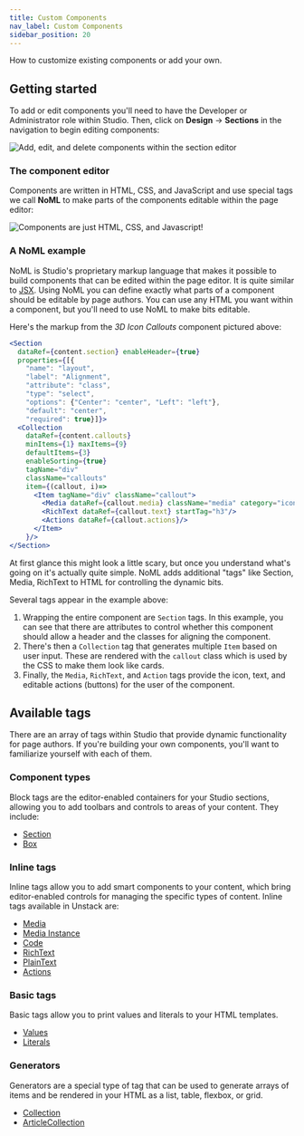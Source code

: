 ```yaml
---
title: Custom Components
nav_label: Custom Components
sidebar_position: 20
---
```

How to customize existing components or add your own.

## Getting started

To add or edit components you'll need to have the Developer or Administrator role within Studio. Then, click on **Design** -> **Sections** in the navigation to begin editing components:

![Add, edit, and delete components within the section editor](/assets/unstack-components.png)

### The component editor

Components are written in HTML, CSS, and JavaScript and use special tags we call **NoML** to make parts of the components editable within the page editor:

![Components are just HTML, CSS, and Javascript!](/assets/BA6C1C46-F1CC-4B60-9509-7F7968553378_1_201_a.jpeg)

### A NoML example

NoML is Studio's proprietary markup language that makes it possible to build components that can be edited within the page editor. It is quite similar to [JSX](https://reactjs.org/docs/introducing-jsx.html). Using NoML you can define exactly what parts of a component should be editable by page authors. You can use any HTML you want within a component, but you'll need to use NoML to make bits editable.

Here's the markup from the _3D Icon Callouts_ component pictured above:

```jsx
<Section  
  dataRef={content.section} enableHeader={true}
  properties={[{
    "name": "layout", 
    "label": "Alignment", 
    "attribute": "class", 
    "type": "select", 
    "options": {"Center": "center", "Left": "left"}, 
    "default": "center", 
    "required": true}]}>
  <Collection
    dataRef={content.callouts}
    minItems={1} maxItems={9}
    defaultItems={3}
    enableSorting={true}
    tagName="div"
    className="callouts"
    item={(callout, i)=>
      <Item tagName="div" className="callout">
        <Media dataRef={callout.media} className="media" category="icon" aspectRatio="1"/>
        <RichText dataRef={callout.text} startTag="h3"/>
        <Actions dataRef={callout.actions}/>
      </Item>
    }/>
</Section>
```

At first glance this might look a little scary, but once you understand what's going on it's actually quite simple. NoML adds additional "tags" like Section, Media, RichText to HTML for controlling the dynamic bits.

Several tags appear in the example above:

1. Wrapping the entire component are `Section` tags. In this example, you can see that there are attributes to control whether this component should allow a header and the classes for aligning the component.
2. There's then a `Collection` tag that generates multiple `Item` based on user input. These are rendered with the `callout` class which is used by the CSS to make them look like cards.
3. Finally, the `Media`, `RichText`, and `Action` tags provide the icon, text, and editable actions (buttons) for the user of the component.

## Available tags

There are an array of tags within Studio that provide dynamic functionality for page authors. If you're building your own components, you'll want to familiarize yourself with each of them.

### Component types

Block tags are the editor-enabled containers for your Studio sections, allowing you to add toolbars and controls to areas of your content. They include:

* [Section](/docs/studio/developers/components/section)
* [Box](/docs/studio/developers/tags/box)

### Inline tags

Inline tags allow you to add smart components to your content, which bring editor-enabled controls for managing the specific types of content. Inline tags available in Unstack are:

* [Media](/docs/studio/developers/tags/media)
* [Media Instance](/docs/studio/content/Media-Management/Media-Overview)
* [Code](/docs/studio/developers/tags/code)
* [RichText](/docs/studio/developers/tags/richtext)
* [PlainText](/docs/studio/developers/tags/plaintext)
* [Actions](/docs/studio/developers/tags/actions)

### Basic tags

Basic tags allow you to print values and literals to your HTML templates.

* [Values](/docs/studio/developers/features/values)
* [Literals](/docs/studio/developers/features/literals)

### Generators

Generators are a special type of tag that can be used to generate arrays of items and be rendered in your HTML as a list, table, flexbox, or grid.

* [Collection](/docs/studio/developers/tags/collection)
* [ArticleCollection](/docs/studio/developers/tags/articles)
